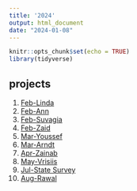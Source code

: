 ```yaml
---
title: '2024'
output: html_document
date: "2024-01-08"
---
```

```r
knitr::opts_chunk$set(echo = TRUE)
library(tidyverse)
```

## projects

1. [Feb-Linda](2024_0201_Linda.html)
2. [Feb-Ann](2024_0202_Ann.html)
3. [Feb-Suvagia](2024_0203_Suvagia.html)
4. [Feb-Zaid](2024_0204_Zaid.html)
5. [Mar-Youssef](2024_0301_Youssef.html)
6. [Mar-Arndt](2024_0302_Arndt.html)
7. [Apr-Zainab](2024_0401_Zainab.html)
8. [May-Vrisiis](2024_0501_Vrisiis.html)
9. [Jul-State Survey](2024_0701_survey.html)
10. [Aug-Rawal](2024_0801_Rawal.html)

